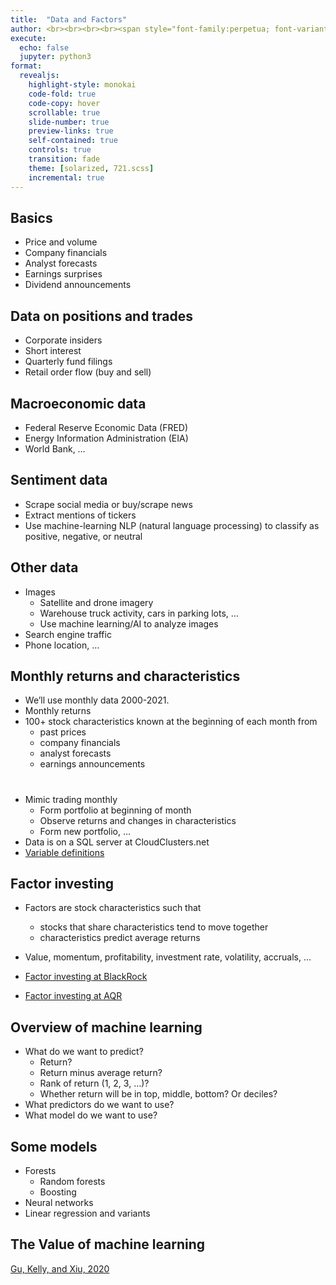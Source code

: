 ```yaml
---
title:  "Data and Factors"
author: <br><br><br><br><span style="font-family:perpetua; font-variant:small-caps; color:#606060;">Kerry Back</span><br><br><img src="RiceBusiness-transparent-logo-sm.png"  height=80>
execute:
  echo: false
  jupyter: python3
format: 
  revealjs:
    highlight-style: monokai
    code-fold: true
    code-copy: hover
    scrollable: true
    slide-number: true
    preview-links: true
    self-contained: true
    controls: true
    transition: fade
    theme: [solarized, 721.scss]
    incremental: true
---
```


## Basics

- Price and volume
- Company financials
- Analyst forecasts
- Earnings surprises
- Dividend announcements
  
## Data on positions and trades

- Corporate insiders
- Short interest
- Quarterly fund filings
- Retail order flow (buy and sell)

## Macroeconomic data

- Federal Reserve Economic Data (FRED)
- Energy Information Administration (EIA)
- World Bank, ...

## Sentiment data

- Scrape social media or buy/scrape news
- Extract mentions of tickers
- Use machine-learning NLP (natural language processing) to classify as positive, negative, or neutral

## Other data

- Images
  - Satellite and drone imagery
  - Warehouse truck activity, cars in parking lots, ...
  - Use machine learning/AI to analyze images
- Search engine traffic
- Phone location, ...

## Monthly returns and characteristics

- We'll use monthly data 2000-2021.
- Monthly returns
- 100+ stock characteristics known at the beginning of each month from
  - past prices
  - company financials
  - analyst forecasts
  - earnings announcements

#

- Mimic trading monthly
  - Form portfolio at beginning of month
  - Observe returns and changes in characteristics
  - Form new portfolio, ...
- Data is on a SQL server at CloudClusters.net
- [Variable definitions](ghz.pdf)


## Factor investing

- Factors are stock characteristics such that
  - stocks that share characteristics tend to move together
  - characteristics  predict average returns
- Value, momentum, profitability, investment rate, volatility, accruals, ...

- [Factor investing at BlackRock](https://www.blackrock.com/us/individual/investment-ideas/what-is-factor-investing){.external target="_blank"}
- [Factor investing at AQR](https://www.aqr.com/Learning-Center/Systematic-Equities/Systematic-Equities-A-Closer-Look?gclid=Cj0KCQiA_8OPBhDtARIsAKQu0gZS3uj9A0fdCN5eB_P-uUfY0VWr2uY9MW503bgPnO7DbQeVr2_WlxkaAlwhEALw_wcB){.external target="_blank"}

## Overview of machine learning

- What do we want to predict?
  - Return?
  - Return minus average return?
  - Rank of return (1, 2, 3, ...)?
  - Whether return will be in top, middle, bottom?  Or deciles?
- What predictors do we want to use?
- What model do we want to use?

## Some models

- Forests
  - Random forests
  - Boosting
- Neural networks
- Linear regression and variants

## The Value of machine learning

[Gu, Kelly, and Xiu, 2020](https://www.dropbox.com/s/mmg4del1r0g18li/Gu_Kelly_Xiu_RFS_2020%20Asset%20Pricing%20via%20Machine%20Learning.pdf?dl=1)